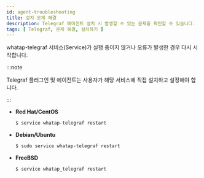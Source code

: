 ```yaml
---
id: agent-troubleshooting
title: 설치 문제 해결
description: Telegraf 에이전트 설치 시 발생할 수 있는 문제를 확인할 수 있습니다.
tags: [ Telegraf, 문제 해결, 설치하기 ]
---
```


whatap-telegraf 서비스(Service)가 실행 중이지 않거나 오류가 발생한 경우 다시 시작합니다.

:::note

Telegraf 플러그인 및 에이전트는 사용자가 해당 서비스에 직접 설치하고 설정해야 합니다.

:::

* **Red Hat/CentOS**

  ```bash title=SH
  $ service whatap-telegraf restart
  ```

* **Debian/Ubuntu**

  ```bash title=SH
  $ sudo service whatap-telegraf restart
  ```

* **FreeBSD**

  ```bash title=SH
  $ service whatap_telegraf restart
  ```